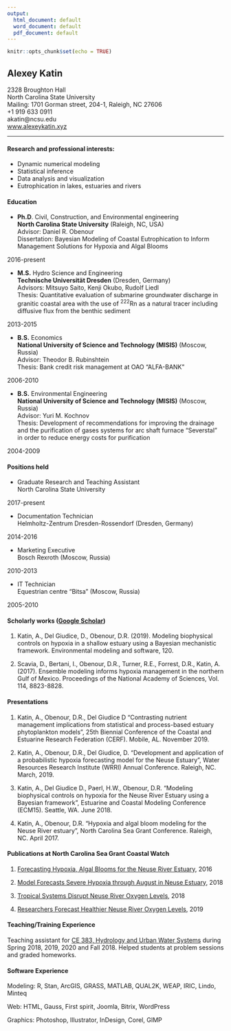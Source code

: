 ```yaml
---
output:
  html_document: default
  word_document: default
  pdf_document: default
---
```

```r
knitr::opts_chunk$set(echo = TRUE)
```
## Alexey Katin

<div class="row">
  <div class="col-12 col-md-8">
  2328 Broughton Hall <br> 
  North Carolina State University <br>
  Mailing: 1701 Gorman street, 204-1, Raleigh, NC 27606</div>
  <div class="col-6 col-md-4">
  +1 919 633 0911 <br>
  akatin@ncsu.edu <br>
  [www.alexeykatin.xyz](http://alexeykatin.xyz)
  </div>
</div>

***

#### Research and professional interests:

* Dynamic numerical modeling 
* Statistical inference
* Data analysis and visualization
* Eutrophication in lakes, estuaries and rivers

#### Education

<div class="row">
  <div class="col-12 col-md-8">* **Ph.D**. Civil, Construction, and Environmental engineering <br>
**North Carolina State University** (Raleigh, NC, USA)<br>
Advisor: Daniel R. Obenour<br>
Dissertation: Bayesian Modeling of Coastal Eutrophication to Inform Management Solutions for Hypoxia and Algal Blooms </div>
  <div class="col-6 col-md-4">2016-present</div>
</div>
<div class="row">
  <div class="col-12 col-md-8">* **M.S.** Hydro Science and Engineering<br>
**Technische Universität Dresden** (Dresden, Germany)<br>
Advisors: Mitsuyo Saito, Kenji Okubo, Rudolf Liedl<br>
Thesis: Quantitative evaluation of submarine groundwater discharge in granitic coastal area with the use of ^222^Rn as a natural tracer including diffusive flux from the benthic sediment </div>
  <div class="col-6 col-md-4">2013-2015</div>
</div>
<div class="row">
  <div class="col-12 col-md-8">* **B.S.** Economics<br>
**National University of Science and Technology (MISIS)** (Moscow, Russia)<br>
Advisor: Theodor B. Rubinshtein<br>
Thesis: Bank credit risk management at OAO “ALFA-BANK”</div>
  <div class="col-6 col-md-4">2006-2010</div>
</div>
<div class="row">
  <div class="col-12 col-md-8">* **B.S.** Environmental Engineering<br>
**National University of Science and Technology (MISIS)** (Moscow, Russia)<br>
Advisor: Yuri M. Kochnov<br>
Thesis: Development of recommendations for improving the drainage and the purification of gases systems for arc shaft furnace “Severstal” in order to reduce energy costs for purification</div>
  <div class="col-6 col-md-4">2004-2009</div>
</div>

#### Positions held

<div class="row">
  <div class="col-12 col-md-8">* Graduate Research and Teaching Assistant<br>
North Carolina State University</div>
  <div class="col-6 col-md-4">2017-present</div>
</div>
<div class="row">
  <div class="col-12 col-md-8">* Documentation Technician<br>
Helmholtz-Zentrum Dresden-Rossendorf (Dresden, Germany)</div>
  <div class="col-6 col-md-4">2014-2016</div>
</div>
<div class="row">
  <div class="col-12 col-md-8">* Marketing Executive<br>
Bosch Rexroth (Moscow, Russia)</div>
  <div class="col-6 col-md-4">2010-2013</div>
</div>
<div class="row">
  <div class="col-12 col-md-8">* IT Technician<br>
Equestrian centre “Bitsa” (Moscow, Russia)</div>
  <div class="col-6 col-md-4">2005-2010</div>
</div>

#### Scholarly works ([Google Scholar](https://scholar.google.com/citations?user=kVUvwyEAAAAJ&hl=en))

1. Katin, A., Del Giudice, D., Obenour, D.R. (2019). Modeling biophysical controls on hypoxia in a shallow estuary using a Bayesian mechanistic framework. Environmental modeling and software, 120.

2. Scavia, D., Bertani, I., Obenour, D.R., Turner, R.E., Forrest, D.R., Katin, A. (2017). Ensemble modeling informs hypoxia management in the northern Gulf of Mexico. Proceedings of the National Academy of Sciences, Vol. 114, 8823-8828.

#### Presentations
1. Katin, A., Obenour, D.R., Del Giudice D “Contrasting nutrient management implications from statistical and process-based estuary phytoplankton models”, 25th Biennial Conference of the Coastal and Estuarine Research Federation (CERF). Mobile, AL. November 2019.

2. Katin, A., Obenour, D.R., Del Giudice, D. “Development and application of a probabilistic hypoxia forecasting model for the Neuse Estuary”, Water Resources Research Institute (WRRI) Annual Conference. Raleigh, NC. March, 2019.

3. Katin, A., Del Giudice D., Paerl, H.W., Obenour, D.R. “Modeling biophysical controls on hypoxia for the Neuse River Estuary using a Bayesian framework”, Estuarine and Coastal Modeling Conference (ECM15). Seattle, WA. June 2018.

4. Katin, A., Obenour, D.R. “Hypoxia and algal bloom modeling for the Neuse River estuary”, North Carolina Sea Grant Conference. Raleigh, NC. April 2017. 

#### Publications at North Carolina Sea Grant Coastal Watch

1. [Forecasting Hypoxia, Algal Blooms for the Neuse River Estuary](https://ncseagrant.ncsu.edu/currents/2016/10/forecasting-hypoxia-algal-blooms-for-the-neuse-river-estuary/), 2016

2. [Model Forecasts Severe Hypoxia through August in Neuse Estuary](https://ncseagrant.ncsu.edu/news/2018/07/model-forecasts-severe-hypoxia-through-august-in-neuse-estuary/), 2018

3. [Tropical Systems Disrupt Neuse River Oxygen Levels](https://ncseagrant.ncsu.edu/currents/2019/01/tropical-systems-disrupt-neuse-river-oxygen-levels/), 2018

4. [Researchers Forecast Healthier Neuse River Oxygen Levels](https://ncseagrant.ncsu.edu/news/2019/06/researchers-forecast-healthier-neuse-river-oxygen-levels/), 2019

#### Teaching/Training Experience

Teaching assistant for [CE 383, Hydrology and Urban Water Systems](http://catalog.ncsu.edu/undergraduate/coursedescriptions/ce/) during Spring 2018, 2019, 2020 and Fall 2018. Helped students at problem sessions and graded homeworks.

#### Software Experience

Modeling: R, Stan, ArcGIS, GRASS, MATLAB, QUAL2K, WEAP, IRIC, Lindo, Minteq

Web: HTML, Gauss, First spirit, Joomla, Bitrix, WordPress

Graphics: Photoshop, Illustrator, InDesign, Corel, GIMP